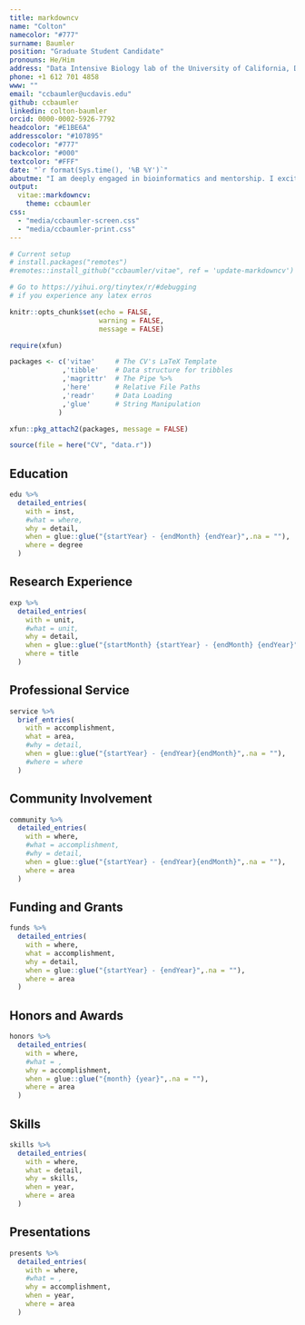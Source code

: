 ```yaml
---
title: markdowncv
name: "Colton"
namecolor: "#777"
surname: Baumler
position: "Graduate Student Candidate"
pronouns: He/Him
address: "Data Intensive Biology lab of the University of California, Davis"
phone: +1 612 701 4858
www: ""
email: "ccbaumler@ucdavis.edu"
github: ccbaumler
linkedin: colton-baumler
orcid: 0000-0002-5926-7792
headcolor: "#E1BE6A"
addresscolor: "#107895"
codecolor: "#777"
backcolor: "#000"
textcolor: "#FFF"
date: "`r format(Sys.time(), '%B %Y')`"
aboutme: "I am deeply engaged in bioinformatics and mentorship. I excitedly wrangle data, craft software, and create dynamic mentorship opportunities."
output:
  vitae::markdowncv:
    theme: ccbaumler
css:
  - "media/ccbaumler-screen.css"
  - "media/ccbaumler-print.css"
---
```


```r
# Current setup
# install.packages("remotes")
#remotes::install_github("ccbaumler/vitae", ref = 'update-markdowncv')

# Go to https://yihui.org/tinytex/r/#debugging
# if you experience any latex erros

knitr::opts_chunk$set(echo = FALSE,
                      warning = FALSE,
                      message = FALSE)

require(xfun)

packages <- c('vitae'     # The CV's LaTeX Template
             ,'tibble'    # Data structure for tribbles
             ,'magrittr'  # The Pipe %>%
             ,'here'      # Relative File Paths
             ,'readr'     # Data Loading
             ,'glue'      # String Manipulation
            )

xfun::pkg_attach2(packages, message = FALSE)

source(file = here("CV", "data.r"))

```


## Education

```r

edu %>%
  detailed_entries(
    with = inst,
    #what = where,
    why = detail,
    when = glue::glue("{startYear} - {endMonth} {endYear}",.na = ""),
    where = degree
  )

```

## Research Experience

```r

exp %>%
  detailed_entries(
    with = unit,
    #what = unit,
    why = detail,
    when = glue::glue("{startMonth} {startYear} - {endMonth} {endYear}",.na = ""),
    where = title
  )

```

## Professional Service

```r

service %>%
  brief_entries(
    with = accomplishment,
    what = area,
    #why = detail,
    when = glue::glue("{startYear} - {endYear}{endMonth}",.na = ""),
    #where = where
  )

```

## Community Involvement

```r

community %>%
  detailed_entries(
    with = where,
    #what = accomplishment,
    #why = detail,
    when = glue::glue("{startYear} - {endYear}{endMonth}",.na = ""),
    where = area
  )

```

## Funding and Grants

```r

funds %>%
  detailed_entries(
    with = where,
    what = accomplishment,
    why = detail,
    when = glue::glue("{startYear} - {endYear}",.na = ""),
    where = area
  )

```

## Honors and Awards

```r

honors %>%
  detailed_entries(
    with = where,
    #what = ,
    why = accomplishment,
    when = glue::glue("{month} {year}",.na = ""),
    where = area
  )

```

## Skills

```r

skills %>%
  detailed_entries(
    with = where,
    what = detail,
    why = skills,
    when = year,
    where = area
  )

```

## Presentations

```r

presents %>%
  detailed_entries(
    with = where,
    #what = ,
    why = accomplishment,
    when = year,
    where = area
  )

```
